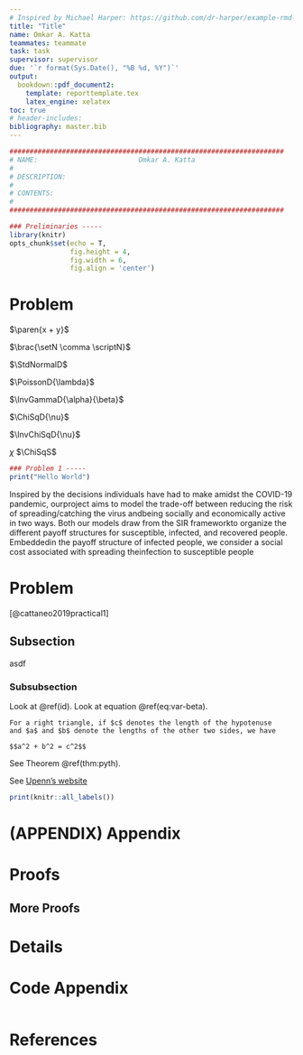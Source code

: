 ```yaml
---
# Inspired by Michael Harper: https://github.com/dr-harper/example-rmd-templates
title: "Title"
name: Omkar A. Katta
teammates: teammate
task: task
supervisor: supervisor
due: '`r format(Sys.Date(), "%B %d, %Y")`'
output: 
  bookdown::pdf_document2:
    template: reporttemplate.tex 
    latex_engine: xelatex
toc: true
# header-includes:
bibliography: master.bib
---
```




```r
####################################################################
# NAME:                         Omkar A. Katta
#
# DESCRIPTION:                  
#
# CONTENTS:                     
#
####################################################################

### Preliminaries -----
library(knitr)
opts_chunk$set(echo = T,
               fig.height = 4, 
               fig.width = 6, 
               fig.align = 'center')

```

<!-- \begin{framed} -->
<!-- Things to find and replace in Rmd file: -->
<!-- \begin{enumerate} -->
<!--   \item file name -->
<!--   \item YAML parameters -->
<!--   \item R file name -->
<!--   \item R file header -->
<!--   \item Be sure to save the R file as a text file -->
<!-- \end{enumerate} -->
<!-- \end{framed} -->

# Problem

$\paren{x + y}$

$\brac{\setN \comma \scriptN}$

$\StdNormalD$

$\PoissonD{\lambda}$

$\InvGammaD{\alpha}{\beta}$

$\ChiSqD{\nu}$

$\InvChiSqD{\nu}$

$\chi$ $\ChiSqS$


```r
### Problem 1 -----
print("Hello World")

```

Inspired  by  the  decisions  individuals  have  had  to  make  amidst  the  COVID-19  pandemic,  ourproject aims to model the trade-off between reducing the risk of spreading/catching the virus andbeing socially and economically active in two ways. Both our models draw from the SIR frameworkto organize the different payoff structures for susceptible, infected, and recovered people. Embeddedin the payoff structure of infected people,  we consider a social cost associated with spreading theinfection to susceptible people

# Problem

[@cattaneo2019practical1]




## Subsection {#id}
asdf

\begin{equation} 
\begin{split}
\mathrm{Var}(\hat{\beta}) & =\mathrm{Var}((X'X)^{-1}X'y)\\
 & =(X'X)^{-1}X'\mathrm{Var}(y)((X'X)^{-1}X')'\\
 & =(X'X)^{-1}X'\mathrm{Var}(y)X(X'X)^{-1}\\
 & =(X'X)^{-1}X'\sigma^{2}IX(X'X)^{-1}\\
 & =(X'X)^{-1}\sigma^{2}
\end{split}
(\#eq:var-beta)
\end{equation} 

### Subsubsection 
Look at \@ref(id). Look at equation \@ref(eq:var-beta).

```theorem
For a right triangle, if $c$ denotes the length of the hypotenuse
and $a$ and $b$ denote the lengths of the other two sides, we have

$$a^2 + b^2 = c^2$$
```

See Theorem \@ref(thm:pyth).

See [Upenn's website](https://www.upenn.edu/)
```R
print(knitr::all_labels())
```

\newpage


# (APPENDIX) Appendix {-}

# Proofs

## More Proofs 

# Details

# Code Appendix


```r
```

\newpage
# References
